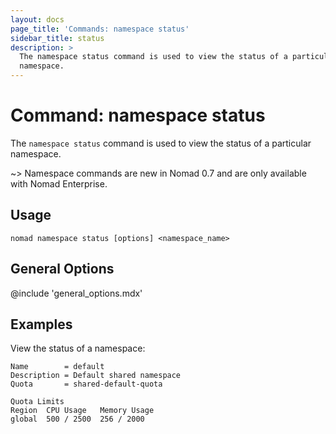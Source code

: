 ```yaml
---
layout: docs
page_title: 'Commands: namespace status'
sidebar_title: status
description: >
  The namespace status command is used to view the status of a particular
  namespace.
---
```


# Command: namespace status

The `namespace status` command is used to view the status of a particular
namespace.

~> Namespace commands are new in Nomad 0.7 and are only available with Nomad
Enterprise.

## Usage

```plaintext
nomad namespace status [options] <namespace_name>
```

## General Options

@include 'general_options.mdx'

## Examples

View the status of a namespace:

```shell-sessionnomad namespace status default
Name        = default
Description = Default shared namespace
Quota       = shared-default-quota

Quota Limits
Region  CPU Usage   Memory Usage
global  500 / 2500  256 / 2000
```
